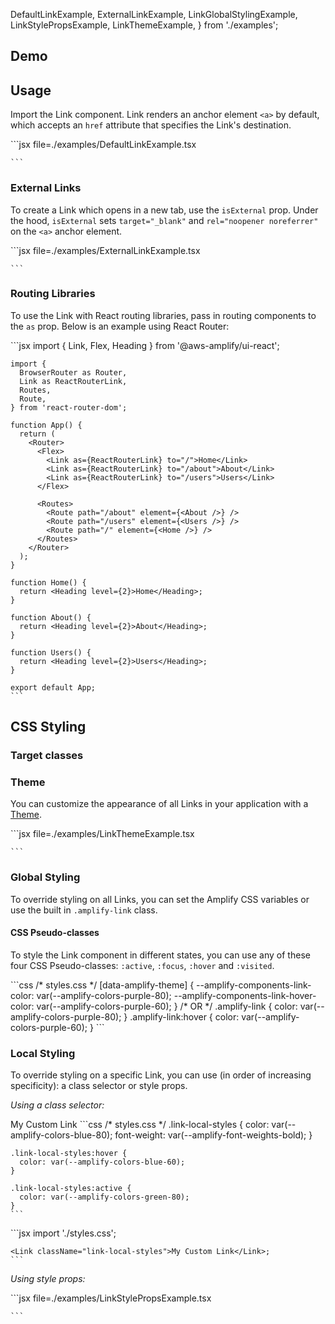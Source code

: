 
  DefaultLinkExample,
  ExternalLinkExample,
  LinkGlobalStylingExample,
  LinkStylePropsExample,
  LinkThemeExample,
} from './examples';

## Demo

<LinkDemo />

## Usage

Import the Link component. Link renders an anchor element `<a>` by default, which accepts an `href` attribute that specifies the Link's destination.

<Example>
  <DefaultLinkExample />
  <ExampleCode>
    ```jsx file=./examples/DefaultLinkExample.tsx

    ```

  </ExampleCode>
</Example>

### External Links

To create a Link which opens in a new tab, use the `isExternal` prop. Under the hood, `isExternal` sets `target="_blank"` and `rel="noopener noreferrer"` on the `<a>` anchor element. 

<Example>
  <ExternalLinkExample />
  <ExampleCode>
    ```jsx file=./examples/ExternalLinkExample.tsx

    ```

  </ExampleCode>
</Example>

### Routing Libraries

To use the Link with React routing libraries, pass in routing components to the `as` prop. Below is an example using React Router:

<Example>
  <ExampleCode>
    ```jsx
    import { Link, Flex, Heading } from '@aws-amplify/ui-react';

    import {
      BrowserRouter as Router,
      Link as ReactRouterLink,
      Routes,
      Route,
    } from 'react-router-dom';

    function App() {
      return (
        <Router>
          <Flex>
            <Link as={ReactRouterLink} to="/">Home</Link>
            <Link as={ReactRouterLink} to="/about">About</Link>
            <Link as={ReactRouterLink} to="/users">Users</Link>
          </Flex>

          <Routes>
            <Route path="/about" element={<About />} />
            <Route path="/users" element={<Users />} />
            <Route path="/" element={<Home />} />
          </Routes>
        </Router>
      );
    }

    function Home() {
      return <Heading level={2}>Home</Heading>;
    }

    function About() {
      return <Heading level={2}>About</Heading>;
    }

    function Users() {
      return <Heading level={2}>Users</Heading>;
    }

    export default App;
    ```
  </ExampleCode>
</Example>

## CSS Styling

### Target classes

<ComponentStyleDisplay componentName="Link" />

### Theme

<ThemeAlert />

You can customize the appearance of all Links in your application with a [Theme](/theming).

<Example>
  <LinkThemeExample />
  <ExampleCode>
    ```jsx file=./examples/LinkThemeExample.tsx

    ```

  </ExampleCode>
</Example>

### Global Styling

To override styling on all Links, you can set the Amplify CSS variables or use the built in `.amplify-link` class.

#### CSS Pseudo-classes

To style the Link component in different states, you can use any of these four CSS Pseudo-classes: `:active`, `:focus`, `:hover` and `:visited`.

<Example>
  <LinkGlobalStylingExample />
  <ExampleCode>
    ```css
    /* styles.css */
    [data-amplify-theme] {
      --amplify-components-link-color: var(--amplify-colors-purple-80);
      --amplify-components-link-hover-color: var(--amplify-colors-purple-60);
    }
    /* OR */
    .amplify-link {
      color: var(--amplify-colors-purple-80);
    }
    .amplify-link:hover {
      color: var(--amplify-colors-purple-60);
    }
    ```
  </ExampleCode>
</Example>

### Local Styling

To override styling on a specific Link, you can use (in order of increasing specificity): a class selector or style props.

_Using a class selector:_

<Example>
  <AmplifyLink className="link-local-styles">My Custom Link</AmplifyLink>
  <ExampleCode>
    ```css
    /* styles.css */
    .link-local-styles {
      color: var(--amplify-colors-blue-80);
      font-weight: var(--amplify-font-weights-bold);
    }

    .link-local-styles:hover {
      color: var(--amplify-colors-blue-60);
    }

    .link-local-styles:active {
      color: var(--amplify-colors-green-80);
    }
    ```

  </ExampleCode>
  <ExampleCode>
    ```jsx
    import './styles.css';

    <Link className="link-local-styles">My Custom Link</Link>;
    ```

  </ExampleCode>
</Example>

_Using style props:_

<Example>
  <LinkStylePropsExample />
  <ExampleCode>
    ```jsx file=./examples/LinkStylePropsExample.tsx
    
    ```

  </ExampleCode>
</Example>
